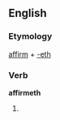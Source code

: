 ==English==

===Etymology===
[[affirm]] + [[-eth]]

===Verb===
'''affirmeth'''

# {{archaic third-person singular of|affirm}}